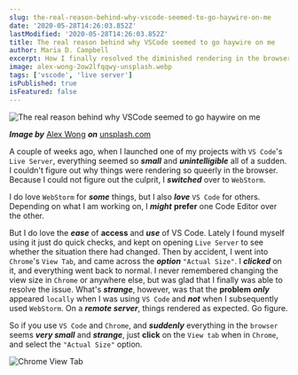 ```yaml
---
slug: the-real-reason-behind-why-vscode-seemed-to-go-haywire-on-me
date: '2020-05-28T14:26:03.852Z'
lastModified: '2020-05-28T14:26:03.852Z'
title: The real reason behind why VSCode seemed to go haywire on me
author: Maria D. Campbell
excerpt: How I finally resolved the diminished rendering in the browser issue I encountered when using VS Code's Live Server.
image: alex-wong-2ow2lfqqwy-unsplash.webp
tags: ['vscode', 'live server']
isPublished: true
isFeatured: false
---
```


![The real reason behind why VSCode seemed to go haywire on me](alex-wong-2ow2lfqqwy-unsplash.webp)

***Image by*** [Alex Wong](https://unsplash.com/@killerfvith) ***on*** [unsplash.com](https://unsplash.com/photos/-2Ow2lfQQWY)

A couple of weeks ago, when I launched one of my projects with `VS Code`'s
`Live Server`, everything seemed so **_small_** and **_unintelligible_** all of a sudden. I couldn't figure out why things were rendering so queerly in the
browser. Because I could not figure out the culprit, I **_switched_** over to
`WebStorm`.

I do love `WebStorm` for **_some_** things, but I also **_love_** `VS Code` for others. Depending on what I am working on, I **_might_** **prefer** one Code Editor over the other.

But I do love the **_ease_** of **access** and **_use_** of VS Code. Lately I
found myself using it just do quick checks, and kept on opening `Live Server` to see whether the situation there had changed. Then by accident, I went into
`Chrome`'s `View Tab`, and came across the **_option_** `"Actual Size"`. I
**_clicked_** on it, and everything went back to normal. I never remembered
changing the view size in `Chrome` or anywhere else, but was glad that I finally was able to resolve the issue. What's **_strange_**, however, was that the **problem** **_only_** appeared `locally` when I was using `VS Code` and **_not_** when I subsequently used `WebStorm`. On a **_remote server_**, things rendered as expected. Go figure.

So if you use `VS Code` and `Chrome`, and **_suddenly_** everything in the
`browser` seems **_very small_** and **_strange_**, just **click** on the
`View tab` when in `Chrome`, and select the `"Actual Size"` option.

![Chrome View Tab](screenshot-2020-05-27-18.59.17.webp)